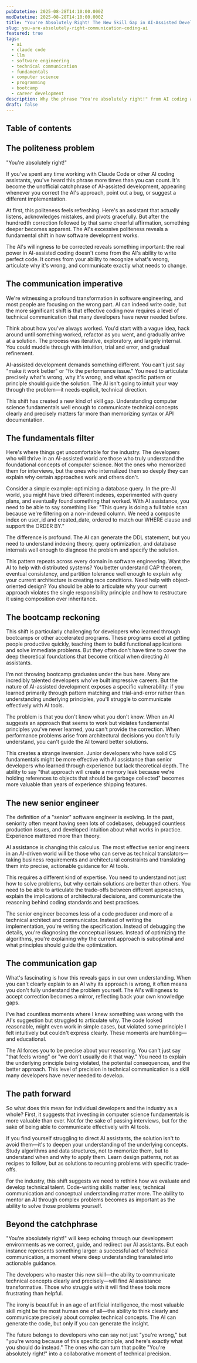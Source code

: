 ```yaml
---
pubDatetime: 2025-08-28T14:10:00.000Z
modDatetime: 2025-08-28T14:10:00.000Z
title: "You're Absolutely Right! The New Skill Gap in AI-Assisted Development"
slug: you-are-absolutely-right-communication-coding-ai
featured: true
tags:
  - ai
  - claude code
  - llm
  - software engineering
  - technical communication
  - fundamentals
  - computer science
  - programming
  - bootcamp
  - career development
description: Why the phrase "You're absolutely right!" from AI coding assistants reveals the critical importance of technical communication skills in modern software development.
draft: false
---
```


## Table of contents

## The politeness problem

"You're absolutely right!" 

If you've spent any time working with Claude Code or other AI coding assistants, you've heard this phrase more times than you can count. It's become the unofficial catchphrase of AI-assisted development, appearing whenever you correct the AI's approach, point out a bug, or suggest a different implementation.

At first, this politeness feels refreshing. Here's an assistant that actually listens, acknowledges mistakes, and pivots gracefully. But after the hundredth correction followed by that same cheerful affirmation, something deeper becomes apparent. The AI's excessive politeness reveals a fundamental shift in how software development works.

The AI's willingness to be corrected reveals something important: the real power in AI-assisted coding doesn't come from the AI's ability to write perfect code. It comes from your ability to recognize what's wrong, articulate why it's wrong, and communicate exactly what needs to change.

## The communication imperative

We're witnessing a profound transformation in software engineering, and most people are focusing on the wrong part. AI can indeed write code, but the more significant shift is that effective coding now requires a level of technical communication that many developers have never needed before.

Think about how you've always worked. You'd start with a vague idea, hack around until something worked, refactor as you went, and gradually arrive at a solution. The process was iterative, exploratory, and largely internal. You could muddle through with intuition, trial and error, and gradual refinement.

AI-assisted development demands something different. You can't just say "make it work better" or "fix the performance issue." You need to articulate precisely what's wrong, why it's wrong, and what specific pattern or principle should guide the solution. The AI isn't going to intuit your way through the problem—it needs explicit, technical direction.

This shift has created a new kind of skill gap. Understanding computer science fundamentals well enough to communicate technical concepts clearly and precisely matters far more than memorizing syntax or API documentation.

## The fundamentals filter

Here's where things get uncomfortable for the industry. The developers who will thrive in an AI-assisted world are those who truly understand the foundational concepts of computer science. Not the ones who memorized them for interviews, but the ones who internalized them so deeply they can explain why certain approaches work and others don't.

Consider a simple example: optimizing a database query. In the pre-AI world, you might have tried different indexes, experimented with query plans, and eventually found something that worked. With AI assistance, you need to be able to say something like: "This query is doing a full table scan because we're filtering on a non-indexed column. We need a composite index on user_id and created_date, ordered to match our WHERE clause and support the ORDER BY."

The difference is profound. The AI can generate the DDL statement, but you need to understand indexing theory, query optimization, and database internals well enough to diagnose the problem and specify the solution.

This pattern repeats across every domain in software engineering. Want the AI to help with distributed systems? You better understand CAP theorem, eventual consistency, and partition tolerance well enough to explain why your current architecture is creating race conditions. Need help with object-oriented design? You should be able to articulate why your current approach violates the single responsibility principle and how to restructure it using composition over inheritance.

## The bootcamp reckoning

This shift is particularly challenging for developers who learned through bootcamps or other accelerated programs. These programs excel at getting people productive quickly, teaching them to build functional applications and solve immediate problems. But they often don't have time to cover the deep theoretical foundations that become critical when directing AI assistants.

I'm not throwing bootcamp graduates under the bus here. Many are incredibly talented developers who've built impressive careers. But the nature of AI-assisted development exposes a specific vulnerability: if you learned primarily through pattern matching and trial-and-error rather than understanding underlying principles, you'll struggle to communicate effectively with AI tools.

The problem is that you don't know what you don't know. When an AI suggests an approach that seems to work but violates fundamental principles you've never learned, you can't provide the correction. When performance problems arise from architectural decisions you don't fully understand, you can't guide the AI toward better solutions.

This creates a strange inversion. Junior developers who have solid CS fundamentals might be more effective with AI assistance than senior developers who learned through experience but lack theoretical depth. The ability to say "that approach will create a memory leak because we're holding references to objects that should be garbage collected" becomes more valuable than years of experience shipping features.

## The new senior engineer

The definition of a "senior" software engineer is evolving. In the past, seniority often meant having seen lots of codebases, debugged countless production issues, and developed intuition about what works in practice. Experience mattered more than theory.

AI assistance is changing this calculus. The most effective senior engineers in an AI-driven world will be those who can serve as technical translators—taking business requirements and architectural constraints and translating them into precise, actionable guidance for AI tools.

This requires a different kind of expertise. You need to understand not just how to solve problems, but why certain solutions are better than others. You need to be able to articulate the trade-offs between different approaches, explain the implications of architectural decisions, and communicate the reasoning behind coding standards and best practices.

The senior engineer becomes less of a code producer and more of a technical architect and communicator. Instead of writing the implementation, you're writing the specification. Instead of debugging the details, you're diagnosing the conceptual issues. Instead of optimizing the algorithms, you're explaining why the current approach is suboptimal and what principles should guide the optimization.

## The communication gap

What's fascinating is how this reveals gaps in our own understanding. When you can't clearly explain to an AI why its approach is wrong, it often means you don't fully understand the problem yourself. The AI's willingness to accept correction becomes a mirror, reflecting back your own knowledge gaps.

I've had countless moments where I knew something was wrong with the AI's suggestion but struggled to articulate why. The code looked reasonable, might even work in simple cases, but violated some principle I felt intuitively but couldn't express clearly. These moments are humbling—and educational.

The AI forces you to be precise about your reasoning. You can't just say "that feels wrong" or "we don't usually do it that way." You need to explain the underlying principle being violated, the potential consequences, and the better approach. This level of precision in technical communication is a skill many developers have never needed to develop.

## The path forward

So what does this mean for individual developers and the industry as a whole? First, it suggests that investing in computer science fundamentals is more valuable than ever. Not for the sake of passing interviews, but for the sake of being able to communicate effectively with AI tools.

If you find yourself struggling to direct AI assistants, the solution isn't to avoid them—it's to deepen your understanding of the underlying concepts. Study algorithms and data structures, not to memorize them, but to understand when and why to apply them. Learn design patterns, not as recipes to follow, but as solutions to recurring problems with specific trade-offs.

For the industry, this shift suggests we need to rethink how we evaluate and develop technical talent. Code-writing skills matter less; technical communication and conceptual understanding matter more. The ability to mentor an AI through complex problems becomes as important as the ability to solve those problems yourself.

## Beyond the catchphrase

"You're absolutely right!" will keep echoing through our development environments as we correct, guide, and redirect our AI assistants. But each instance represents something larger: a successful act of technical communication, a moment where deep understanding translated into actionable guidance.

The developers who master this new skill—the ability to communicate technical concepts clearly and precisely—will find AI assistance transformative. Those who struggle with it will find these tools more frustrating than helpful.

The irony is beautiful: in an age of artificial intelligence, the most valuable skill might be the most human one of all—the ability to think clearly and communicate precisely about complex technical concepts. The AI can generate the code, but only if you can generate the insight.

The future belongs to developers who can say not just "you're wrong," but "you're wrong because of this specific principle, and here's exactly what you should do instead." The ones who can turn that polite "You're absolutely right!" into a collaborative moment of technical precision.
